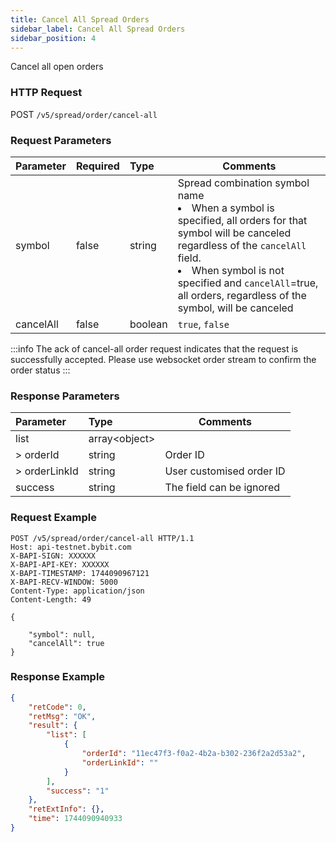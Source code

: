 ```yaml
---
title: Cancel All Spread Orders
sidebar_label: Cancel All Spread Orders
sidebar_position: 4
---
```

Cancel all open orders

### HTTP Request
POST `/v5/spread/order/cancel-all`

### Request Parameters
| Parameter | Required | Type | Comments|
|:----- |:-------|:-----|------ |
|symbol |false|string |Spread combination symbol name <li>When a symbol is specified, all orders for that symbol will be canceled regardless of the `cancelAll` field.</li><li>When symbol is not specified and `cancelAll`=true, all orders, regardless of the symbol, will be canceled</li>|
|cancelAll |false|boolean |`true`, `false`|

:::info
The ack of cancel-all order request indicates that the request is successfully accepted. Please use websocket order stream to confirm the order status
:::

### Response Parameters
| Parameter | Type | Comments|
|:----- |:-----|----- |
|list |array&lt;object&gt; ||
|> orderId |string |Order ID |
|> orderLinkId |string |User customised order ID |
|success |string |The field can be ignored|

### Request Example

```http
POST /v5/spread/order/cancel-all HTTP/1.1
Host: api-testnet.bybit.com
X-BAPI-SIGN: XXXXXX
X-BAPI-API-KEY: XXXXXX
X-BAPI-TIMESTAMP: 1744090967121
X-BAPI-RECV-WINDOW: 5000
Content-Type: application/json
Content-Length: 49

{
   
    "symbol": null,
    "cancelAll": true
}
```

### Response Example
```json
{
    "retCode": 0,
    "retMsg": "OK",
    "result": {
        "list": [
            {
                "orderId": "11ec47f3-f0a2-4b2a-b302-236f2a2d53a2",
                "orderLinkId": ""
            }
        ],
        "success": "1"
    },
    "retExtInfo": {},
    "time": 1744090940933
}
```
